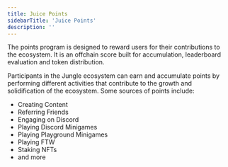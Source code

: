 ```yaml
---
title: Juice Points
sidebarTitle: 'Juice Points'
description: ''
---
```


The points program is designed to reward users for their contributions to the ecosystem. It is an offchain score built for accumulation, leaderboard evaluation and token distribution.

Participants in the Jungle ecosystem can earn and accumulate points by performing different activities that contribute to the growth and solidification of the ecosystem. Some sources of points include:
- Creating Content
- Referring Friends
- Engaging on Discord
- Playing Discord Minigames
- Playing Playground Minigames
- Playing FTW
- Staking NFTs
- and more